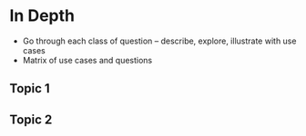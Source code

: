 # In Depth

- Go through each class of question – describe, explore, illustrate with use cases
- Matrix of use cases and questions

## Topic 1

## Topic 2
